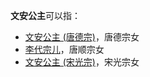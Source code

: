 '''文安公主'''可以指：
*[[文安公主_(唐德宗)|文安公主 (唐德宗)]]，唐德宗女
*[[李代宗儿|李代宗儿]]，唐顺宗女
*[[文安公主_(宋光宗)|文安公主 (宋光宗)]]，宋光宗女

{{Disambig|Cat=公主封号消歧义}}
